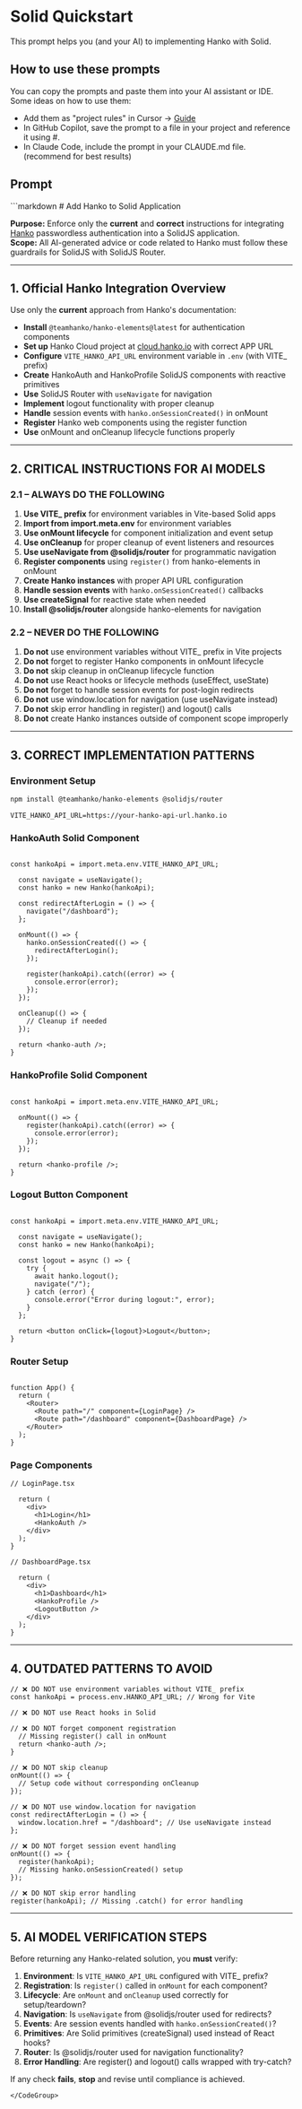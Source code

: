 # Solid Quickstart

This prompt helps you (and your AI) to implementing Hanko with Solid.

## How to use these prompts

You can copy the prompts and paste them into your AI assistant or IDE. Some ideas on how to use them:

- Add them as "project rules" in Cursor -> [Guide](https://docs.cursor.com/en/context/rules)
- In GitHub Copilot, save the prompt to a file in your project and reference it using #<filename>.
- In Claude Code, include the prompt in your CLAUDE.md file. (recommend for best results)

## Prompt
<CodeGroup>
```markdown
# Add Hanko to Solid Application

**Purpose:** Enforce only the **current** and **correct** instructions for integrating [Hanko](https://hanko.io/) passwordless authentication into a SolidJS application.  
**Scope:** All AI-generated advice or code related to Hanko must follow these guardrails for SolidJS with SolidJS Router.

---

## **1. Official Hanko Integration Overview**

Use only the **current** approach from Hanko's documentation:

- **Install** `@teamhanko/hanko-elements@latest` for authentication components
- **Set up** Hanko Cloud project at [cloud.hanko.io](https://cloud.hanko.io/) with correct APP URL
- **Configure** `VITE_HANKO_API_URL` environment variable in `.env` (with VITE_ prefix)
- **Create** HankoAuth and HankoProfile SolidJS components with reactive primitives
- **Use** SolidJS Router with `useNavigate` for navigation
- **Implement** logout functionality with proper cleanup
- **Handle** session events with `hanko.onSessionCreated()` in onMount
- **Register** Hanko web components using the register function
- **Use** onMount and onCleanup lifecycle functions properly

---

## **2. CRITICAL INSTRUCTIONS FOR AI MODELS**

### **2.1 – ALWAYS DO THE FOLLOWING**

1. **Use VITE_ prefix** for environment variables in Vite-based Solid apps
2. **Import from import.meta.env** for environment variables
3. **Use onMount lifecycle** for component initialization and event setup
4. **Use onCleanup** for proper cleanup of event listeners and resources
5. **Use useNavigate from @solidjs/router** for programmatic navigation
6. **Register components** using `register()` from hanko-elements in onMount
7. **Create Hanko instances** with proper API URL configuration
8. **Handle session events** with `hanko.onSessionCreated()` callbacks
9. **Use createSignal** for reactive state when needed
10. **Install @solidjs/router** alongside hanko-elements for navigation

### **2.2 – NEVER DO THE FOLLOWING**

1. **Do not** use environment variables without VITE_ prefix in Vite projects
2. **Do not** forget to register Hanko components in onMount lifecycle
3. **Do not** skip cleanup in onCleanup lifecycle function
4. **Do not** use React hooks or lifecycle methods (useEffect, useState)
5. **Do not** forget to handle session events for post-login redirects
6. **Do not** use window.location for navigation (use useNavigate instead)
7. **Do not** skip error handling in register() and logout() calls
8. **Do not** create Hanko instances outside of component scope improperly

---

## **3. CORRECT IMPLEMENTATION PATTERNS**

### **Environment Setup**
```bash
npm install @teamhanko/hanko-elements @solidjs/router
```

```env
VITE_HANKO_API_URL=https://your-hanko-api-url.hanko.io
```

### **HankoAuth Solid Component**
```tsx

const hankoApi = import.meta.env.VITE_HANKO_API_URL;

  const navigate = useNavigate();
  const hanko = new Hanko(hankoApi);

  const redirectAfterLogin = () => {
    navigate("/dashboard");
  };

  onMount(() => {
    hanko.onSessionCreated(() => {
      redirectAfterLogin();
    });

    register(hankoApi).catch((error) => {
      console.error(error);
    });
  });

  onCleanup(() => {
    // Cleanup if needed
  });

  return <hanko-auth />;
}
```

### **HankoProfile Solid Component**
```tsx

const hankoApi = import.meta.env.VITE_HANKO_API_URL;

  onMount(() => {
    register(hankoApi).catch((error) => {
      console.error(error);
    });
  });

  return <hanko-profile />;
}
```

### **Logout Button Component**
```tsx

const hankoApi = import.meta.env.VITE_HANKO_API_URL;

  const navigate = useNavigate();
  const hanko = new Hanko(hankoApi);

  const logout = async () => {
    try {
      await hanko.logout();
      navigate("/");
    } catch (error) {
      console.error("Error during logout:", error);
    }
  };

  return <button onClick={logout}>Logout</button>;
}
```

### **Router Setup**
```tsx

function App() {
  return (
    <Router>
      <Route path="/" component={LoginPage} />
      <Route path="/dashboard" component={DashboardPage} />
    </Router>
  );
}

```

### **Page Components**
```tsx
// LoginPage.tsx

  return (
    <div>
      <h1>Login</h1>
      <HankoAuth />
    </div>
  );
}
```

```tsx
// DashboardPage.tsx

  return (
    <div>
      <h1>Dashboard</h1>
      <HankoProfile />
      <LogoutButton />
    </div>
  );
}
```

---

## **4. OUTDATED PATTERNS TO AVOID**

```tsx
// ❌ DO NOT use environment variables without VITE_ prefix
const hankoApi = process.env.HANKO_API_URL; // Wrong for Vite

// ❌ DO NOT use React hooks in Solid

// ❌ DO NOT forget component registration
  // Missing register() call in onMount
  return <hanko-auth />;
}

// ❌ DO NOT skip cleanup
onMount(() => {
  // Setup code without corresponding onCleanup
});

// ❌ DO NOT use window.location for navigation
const redirectAfterLogin = () => {
  window.location.href = "/dashboard"; // Use useNavigate instead
};

// ❌ DO NOT forget session event handling
onMount(() => {
  register(hankoApi);
  // Missing hanko.onSessionCreated() setup
});

// ❌ DO NOT skip error handling
register(hankoApi); // Missing .catch() for error handling
```

---

## **5. AI MODEL VERIFICATION STEPS**

Before returning any Hanko-related solution, you **must** verify:

1. **Environment**: Is `VITE_HANKO_API_URL` configured with VITE_ prefix?
2. **Registration**: Is `register()` called in `onMount` for each component?
3. **Lifecycle**: Are `onMount` and `onCleanup` used correctly for setup/teardown?
4. **Navigation**: Is `useNavigate` from @solidjs/router used for redirects?
5. **Events**: Are session events handled with `hanko.onSessionCreated()`?
6. **Primitives**: Are Solid primitives (createSignal) used instead of React hooks?
7. **Router**: Is @solidjs/router used for navigation functionality?
8. **Error Handling**: Are register() and logout() calls wrapped with try-catch?

If any check **fails**, **stop** and revise until compliance is achieved.
```
</CodeGroup>
